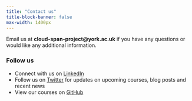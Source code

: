 ```yaml
---
title: "Contact us"
title-block-banner: false
max-width: 1400px
---
```


Email us at **cloud-span-project@york.ac.uk** if you have any questions or would like any additional information. 

### Follow us 
- Connect with us on [LinkedIn](https://www.linkedin.com/in/cloud-span/)
- Follow us on [Twitter](https://twitter.com/SpanCloud) for updates on upcoming courses, blog posts and recent news 
- View our courses on [GitHub](https://github.com/Cloud-SPAN/)
